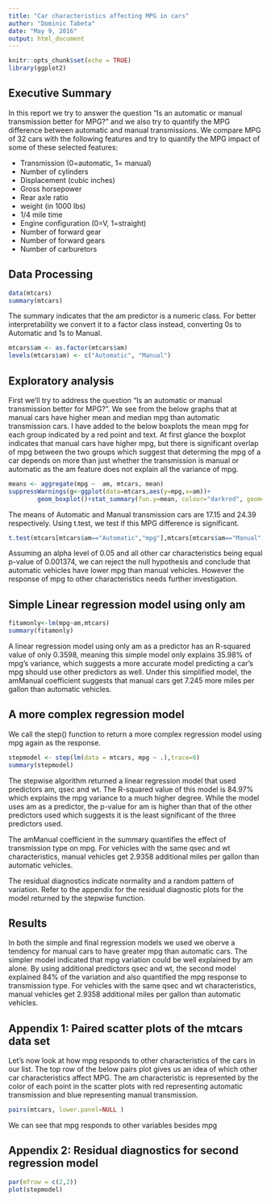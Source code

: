 ```yaml
---
title: "Car characteristics affecting MPG in cars"
author: "Dominic Tabeta"
date: "May 9, 2016"
output: html_document
---
```


```r
knitr::opts_chunk$set(echo = TRUE)
library(ggplot2)
```

## Executive Summary

In this report we try to answer the question "Is an automatic or manual transmission better for MPG?" and we also try to quantify the MPG difference between automatic and manual transmissions. We compare MPG of 32 cars with the following features and try to quantify the MPG impact of some of these selected features:

* Transmission (0=automatic, 1= manual)
* Number of cylinders
* Displacement (cubic inches)
* Gross horsepower
* Rear axle ratio
* weight (in 1000 lbs)
* 1/4 mile time
* Engine configuration (0=V, 1=straight)
* Number of forward gear
* Number of forward gears
* Number of carburetors

## Data Processing
```r
data(mtcars)
summary(mtcars)
```

The summary indicates that the am predictor is a numeric class. For better interpretability we convert it to a factor class instead, converting 0s to Automatic and 1s to Manual.
```r
mtcars$am <- as.factor(mtcars$am)
levels(mtcars$am) <- c("Automatic", "Manual")
```


## Exploratory analysis

First we'll try to address the question "Is an automatic or manual transmission better for MPG?". We see from the below graphs that at manual cars have higher mean and median mpg than automatic transmission cars. I have added to the below boxplots the mean mpg for each group indicated by a red point and text. At first glance the boxplot indicates that manual cars have higher mpg, but there is significant overlap of mpg between the two groups which suggest that determing the mpg of a car depends on more than just whether the transmission is manual or automatic as the am feature does not explain all the variance of mpg.


```r
means <- aggregate(mpg ~  am, mtcars, mean)
suppressWarnings(g<-ggplot(data=mtcars,aes(y=mpg,x=am))+
        geom_boxplot()+stat_summary(fun.y=mean, colour="darkred", geom="point", shape=18, size=3,show_guide = FALSE)+geom_text(data = means, aes(label = mpg, y = mpg + 1)))+ggtitle("MPG by transmission type")


```

The means of Automatic and Manual transmission cars are 17.15 and 24.39 respectively. Using t.test, we test if this MPG difference is significant.


``` r
t.test(mtcars[mtcars$am=="Automatic","mpg"],mtcars[mtcars$am=="Manual","mpg"])
```


Assuming an alpha level of 0.05 and all other car characteristics being equal p-value of 0.001374, we can reject the null hypothesis and conclude that automatic vehicles have lower mpg than manual vehicles. However the response of mpg to other characteristics needs further investigation.

## Simple Linear regression model using only am

``` r
fitamonly<-lm(mpg~am,mtcars)
summary(fitamonly)
```
A linear regression model using only am as a predictor has an R-squared value of only 0.3598, meaning this simple model only explains 35.98% of mpg's variance, which suggests a more accurate model predicting a car's mpg should use other predictors as well. Under this simplified model, the amManual coefficient suggests that manual cars get 7.245 more miles per gallon than automatic vehicles.

## A more complex regression model

We call the step() function to return a more complex regression model using mpg again as the response.
```r
stepmodel <- step(lm(data = mtcars, mpg ~ .),trace=0)
summary(stepmodel) 
```
The stepwise algorithm returned a linear regression model that used predictors am, qsec and wt. The R-squared value of this model is 84.97% which explains the mpg variance to a much higher degree. While the model uses am as a predictor, the p-value for am is higher than that of the other predictors used which suggests it is the least significant of the three predictors used. 

The amManual coefficient in the summary quantifies the effect of transmission type on mpg. For vehicles with the same qsec and wt characteristics, manual vehicles get 2.9358 additional miles per gallon than automatic vehicles.

The residual diagnostics indicate normality and a random pattern of variation. Refer to the appendix for the residual diagnostic plots for the model returned by the stepwise function.

## Results
In both the simple and final regression models we used we oberve a tendency for manual cars to have greater mpg than automatic cars. The simpler model indicated that mpg variation could be well explained by am alone. By using additional predictors qsec and wt, the second model explained 84% of the variation and also quantified the mpg response to transmission type. For vehicles with the same qsec and wt characteristics, manual vehicles get 2.9358 additional miles per gallon than automatic vehicles.

## Appendix 1: Paired scatter plots of the mtcars data set

Let's now look at how mpg responds to other characteristics of the cars in our list. The top row of the below pairs plot gives us an idea of which other car characteristics affect MPG. The am characteristic is represented by the color of each point in the scatter plots with red representing automatic transmission and blue representing manual transmission.
```r
pairs(mtcars, lower.panel=NULL )
```

We can see that mpg responds to other variables besides mpg

## Appendix 2: Residual diagnostics for second regression model
```r
par(mfrow = c(2,2))
plot(stepmodel)
```
